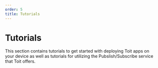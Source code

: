 ```yaml
---
order: 5
title: Tutorials
---
```


# Tutorials

This section contains tutorials to get started with deploying Toit apps on your device as well as tutorials for utilizing the Pubslish/Subscribe service that Toit offers.
